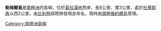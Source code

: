 {{unreferenced|time=2013-10-27T05:39:58+00:00}}
{{coord|64|49|S|62|57|W|source:GNIS|display=title}}

'''勒梅爾島'''是[[南極洲|南極洲]]的島嶼，位於[[葛拉漢地|葛拉漢地]]西岸，長8公里、寬3公里，處於[[杜蒂耶角|杜蒂耶角]]以西2公里，由[[比利時|比利時]]探險隊發現並命名，現時由[[南極條約體系|南極條約體系]]管理。

{{Antarctica-geo-stub}}
[[Category:南極洲島嶼|Category:南極洲島嶼]]